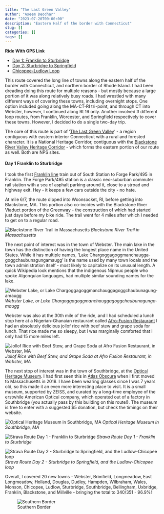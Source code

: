 ```yaml
---
title: "The Last Green Valley"
author: "Aseem Deodhar"
date: "2023-07-20T00:00:00"
description: "Eastern Half of the border with Connecticut"
slug: []
categories: []
tags: []
---
```


**Ride With GPS Link**

* [Day 1: Franklin to Sturbridge](https://ridewithgps.com/routes/42658463)
* [Day 2: Sturbridge to Springfield](https://ridewithgps.com/routes/42664054)
* [Chicopee-Ludlow Loop](https://ridewithgps.com/routes/43477246)

This route covered the long line of towns along the eastern half of the border with Connecticut, and northern border of Rhode Island. I had been dreading doing this route for multiple reasons - but mostly because a large portion of it was along relatively busy roads. I had wrestled with many different ways of covering these towns, including overnight stops. One option included going along the MA-CT-RI tri-point, and through CT into Webster, however, I continued along Rt 16 only. Another involved 3 different loop routes, from Franklin, Worcester, and Springfield respectively to cover these towns. However, I decided to do a single two-day trip.

The core of this route is part of '[The Last Green Valley](https://thelastgreenvalley.org/)' - a region contiguous with eastern interior Connecticut with a rural and forested character. It is a National Heritage Corridor, contiguous with the [Blackstone River Valley Heritage Corridor](https://blackstoneheritagecorridor.org/) - which forms the eastern portion of our route as well. Both are NPS sites.

#### Day 1 Franklin to Sturbridge

I took the first [Franklin line](https://www.mbta.com/schedules/CR-Franklin/timetable) train out of South Station to Forge Park/495 in Franklin. The Forge Park/495 station is a classic neo-suburban commuter rail station with a sea of asphalt parking around it, close to a stroad and highway exit. Hey - it keeps a few cars outside the city - no hate.

At mile 6/7, the route dipped into Woonsocket, RI, before getting into Blackstone, MA. This portion also co-incides with the Blackstone River Viaduct portion of the Greenway - the construction of which had started just days before my bike ride. The trail went for 4 miles after which I needed to get on to a regular road.

![Blackstone River Trail in Massachusetts](viaduct_trail.jpg)
*Blackstone River Trail in Massachusetts*

The next point of interest was in the town of Webster. The main lake in the town has the distinction of having the longest place name in the United States. While it has multiple names, 'Lake Char­gogg­a­gogg­man­chaugg­a­gogg­chau­bun­a­gung­a­maugg' is the name used by many town locals and the town administration itself - most likely to capitalize on its unusual length. A quick Wikipedia look mentions that the indigenous Nipmuc people who spoke Algonquian languages, had multiple similar sounding names for the lake.

![Webster Lake, or Lake Char­gogg­a­gogg­man­chaugg­a­gogg­chau­bun­a­gung­a­maugg](lake_name.jpg)
*Webster Lake, or Lake Char­gogg­a­gogg­man­chaugg­a­gogg­chau­bun­a­gung­a­maugg*

Webster was also at the 30th mile of the ride, and I had scheduled a lunch stop here at a Nigerian-Ghanaian restaurant called [Afro-Fusion Restaurant](https://maps.app.goo.gl/1rFqie3wZU4HRQCaA) I had an absolutely delicious jollof rice with beef stew and grape soda for lunch. That rice made me so sleepy, but I was marginally comforted that I only had 15 more miles left.

![Jollof Rice with Beef Stew, and Grape Soda at Afro Fusion Restaurant, in Webster, MA](jollof.jpg)
*Jollof Rice with Beef Stew, and Grape Soda at Afro Fusion Restaurant, in Webster, MA*

The next stop of interest was in the town of Southbridge, at the [Optical Heritage Museum](http://www.opticalheritagemuseum.com/). I had first seen this in [Atlas Obscura](https://www.atlasobscura.com/places/optical-heritage-museum) when I first moved to Massachusetts in 2018. I have been wearing glasses since I was 7 years old, so this made it an even more interesting place to visit. It is a small museum, supported by ZEISS, and curated by a long-time employee of the erstwhile American Optical company, which operated out of a factory in Southbridge (you actually pass by this building on this route!). The museum is free to enter with a suggested $5 donation, but check the timings on their website.

![Optical Heritage Museum in Southbridge, MA](optical.jpg)
*Optical Heritage Museum in Southbridge, MA*

![Strava Route Day 1 - Franklin to Sturbridge](strava_day1.jpg) 
*Strava Route Day 1 - Franklin to Sturbridge*

![Strava Route Day 2 - Sturbridge to Springfield, and the Ludlow-Chicopee loop](strava_day2.jpg) 
*Strava Route Day 2 - Sturbridge to Springfield, and the Ludlow-Chicopee loop*

Overall, I covered 20 new towns - Webster, Brimfield, Longmeadow, East Longmeadow, Holland, Douglas, Dudley, Hampden, Wilbraham, Wales, Monson, Chicopee, Ludlow, Sturbridge, Southbridge, Bellingham, Uxbridge, Franklin, Blackstone, and Millville - bringing the total to 340/351 - 96.9%!

![Southern Border](bike_routes_muni_2023-07-20.jpeg)
